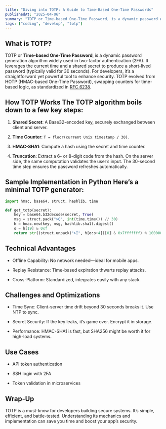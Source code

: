 ```yaml
---
title: "Diving into TOTP: A Guide to Time-Based One-Time Passwords"
publishedAt: "2025-04-06"
summary: "TOTP or Time-based One-Time Password, is a dynamic password generation algorithm widely used in two-factor authentication (2FA)."
tags: ["coding", "develop", "totp"]
---
```


## What is TOTP?

TOTP or **Time-based One-Time Password**, is a dynamic password generation algorithm widely used in two-factor authentication (2FA). It leverages the current time and a shared secret to produce a short-lived password (typically valid for 30 seconds). For developers, it’s a straightforward yet powerful tool to enhance security. TOTP evolved from HOTP (HMAC-based One-Time Password), swapping counters for time-based logic, as standardized in [RFC 6238](https://tools.ietf.org/html/rfc6238).

## How TOTP Works The TOTP algorithm boils down to a few key steps: 

1. **Shared Secret**: A Base32-encoded key, securely exchanged between client and server. 

2. **Time Counter**: `T = floor(current Unix timestamp / 30)`. 

3. **HMAC-SHA1**: Compute a hash using the secret and time counter. 

4. **Truncation**: Extract a 6- or 8-digit code from the hash. On the server side, the same computation validates the user’s input. The 30-second time step ensures the password refreshes automatically. 

## Sample Implementation in Python Here’s a minimal TOTP generator: 

```python
import hmac, base64, struct, hashlib, time

def get_totp(secret): 
    key = base64.b32decode(secret, True) 
    msg = struct.pack(">Q", int(time.time()) // 30) 
    h = hmac.new(key, msg, hashlib.sha1).digest() 
    o = h[19] & 0xf 
    return str((struct.unpack(">I", h[o:o+4])[0] & 0x7fffffff) % 1000000).zfill(6)
```

## Technical Advantages

- Offline Capability: No network needed—ideal for mobile apps.

- Replay Resistance: Time-based expiration thwarts replay attacks.

- Cross-Platform: Standardized, integrates easily with any stack.

## Challenges and Optimizations

- Time Sync: Client-server time drift beyond 30 seconds breaks it. Use NTP to sync.

- Secret Security: If the key leaks, it’s game over. Encrypt it in storage.

- Performance: HMAC-SHA1 is fast, but SHA256 might be worth it for high-load systems.

## Use Cases

- API token authentication

- SSH login with 2FA

- Token validation in microservices

## Wrap-Up

TOTP is a must-know for developers building secure systems. It’s simple, efficient, and battle-tested. Understanding its mechanics and implementation can save you time and boost your app’s security.
